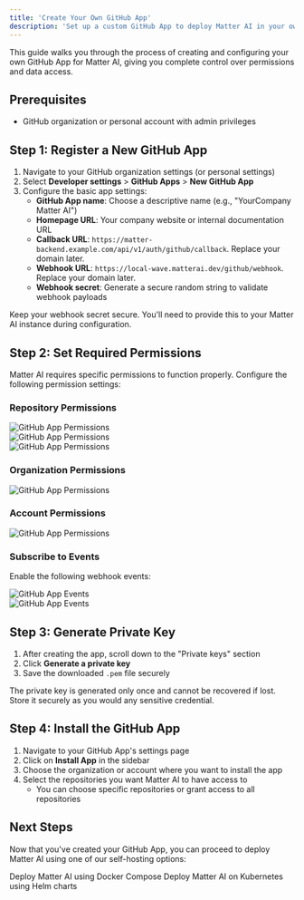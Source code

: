 ```yaml
---
title: 'Create Your Own GitHub App'
description: 'Set up a custom GitHub App to deploy Matter AI in your own environment'
---
```


This guide walks you through the process of creating and configuring your own GitHub App for Matter AI, giving you complete control over permissions and data access.

## Prerequisites

- GitHub organization or personal account with admin privileges

## Step 1: Register a New GitHub App

1. Navigate to your GitHub organization settings (or personal settings)
2. Select **Developer settings** > **GitHub Apps** > **New GitHub App**
3. Configure the basic app settings:
   - **GitHub App name**: Choose a descriptive name (e.g., "YourCompany Matter AI")
   - **Homepage URL**: Your company website or internal documentation URL
   - **Callback URL**: `https://matter-backend.example.com/api/v1/auth/github/callback`. Replace your domain later.
   - **Webhook URL**: `https://local-wave.matterai.dev/github/webhook`. Replace your domain later.
   - **Webhook secret**: Generate a secure random string to validate webhook payloads

<Note>
Keep your webhook secret secure. You'll need to provide this to your Matter AI instance during configuration.
</Note>

## Step 2: Set Required Permissions

Matter AI requires specific permissions to function properly. Configure the following permission settings:

### Repository Permissions

<Frame>
<img 
className="block"
src="/images/enterprise/github-app-repo-permissions-1.png" alt="GitHub App Permissions" />
</Frame>

<br />

<Frame>
<img
  className="block"
  src="/images/enterprise/github-app-repo-permissions-2.png" alt="GitHub App Permissions" />

</Frame>

<br/>

<Frame>
<img
  className="block"
  src="/images/enterprise/github-app-repo-permissions-3.png" alt="GitHub App Permissions" />

</Frame>

### Organization Permissions

<Frame>
<img src="/images/enterprise/github-app-org-permissions-1.png" alt="GitHub App Permissions" />

</Frame>

### Account Permissions

<Frame>
<img src="/images/enterprise/github-app-account-permissions-1.png" alt="GitHub App Permissions" />
</Frame>

### Subscribe to Events

Enable the following webhook events:

<Frame>
<img src="/images/enterprise/github-app-webhook-events-1.png" alt="GitHub App Events" />
</Frame>

<br />

<Frame>
<img src="/images/enterprise/github-app-webhook-events-2.png" alt="GitHub App Events" />

</Frame>

## Step 3: Generate Private Key

1. After creating the app, scroll down to the "Private keys" section
2. Click **Generate a private key**
3. Save the downloaded `.pem` file securely

<Warning>
The private key is generated only once and cannot be recovered if lost. Store it securely as you would any sensitive credential.
</Warning>

## Step 4: Install the GitHub App

1. Navigate to your GitHub App's settings page
2. Click on **Install App** in the sidebar
3. Choose the organization or account where you want to install the app
4. Select the repositories you want Matter AI to have access to
   - You can choose specific repositories or grant access to all repositories

## Next Steps

Now that you've created your GitHub App, you can proceed to deploy Matter AI using one of our self-hosting options:

<CardGroup cols={2}>
  <Card title="Docker Compose Deployment" icon="docker" href="/enterprise/self-hosted-docker-compose">
    Deploy Matter AI using Docker Compose
  </Card>
  <Card title="Kubernetes Deployment" icon="dharmachakra" href="/enterpise/self-hosted-helm-chart">
    Deploy Matter AI on Kubernetes using Helm charts
  </Card>
</CardGroup>
